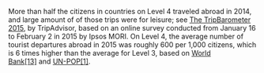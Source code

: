 
More than half the citizens in countries on Level 4 traveled abroad in 2014, and large amount of of those trips were for leisure; see [The TripBarometer 2015](https://www.tripadvisor.com/TripAdvisorInsights/wp-content/uploads/2018/01/TripBarometer-March2015-Global-Report-US.pdf), by TripAdvisor, based on an online survey conducted from January 16 to February 2 in 2015 by Ipsos MORI. On Level 4, the average number of tourist departures abroad in 2015 was roughly 600 per 1,000 citizens, which is 6 times higher than the average for Level 3, based on [World Bank[13]](http://gapm.io/xwb1713) and [UN-POP[1]](https://esa.un.org/unpd/wpp).